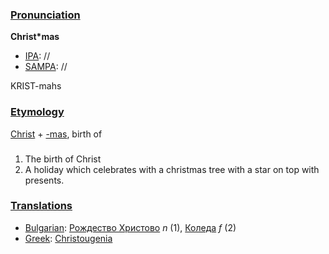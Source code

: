 ===[[Pronunciation]]===

'''Christ*mas'''
*[[IPA]]: //
*[[SAMPA]]: //
KRIST-mahs
===[[Etymology]]===

[[Christ]] + [[-mas]], birth of
===[[]]===
#The birth of Christ
#A holiday which celebrates with a christmas tree with a star on top with presents.
===[[Translations]]===

*[[Bulgarian]]: [[Рождество Христово]] ''n'' (1), [[Коледа]] ''f'' (2)
*[[Greek]]: [[Christougenia]]